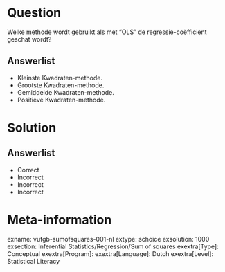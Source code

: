 Question
========

Welke methode wordt gebruikt als met “OLS” de regressie-coëfficient geschat wordt?

  
Answerlist
----------
* Kleinste Kwadraten-methode.
* Grootste Kwadraten-methode.
* Gemiddelde Kwadraten-methode.
* Positieve Kwadraten-methode.


Solution
========

Answerlist
----------
* Correct
* Incorrect
* Incorrect
* Incorrect

Meta-information
================
exname: vufgb-sumofsquares-001-nl
extype: schoice
exsolution: 1000
exsection: Inferential Statistics/Regression/Sum of squares
exextra[Type]: Conceptual
exextra[Program]: 
exextra[Language]: Dutch
exextra[Level]: Statistical Literacy
